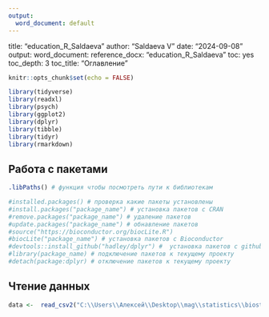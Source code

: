 ---
output:
  word_document: default
---
title: "education_R_Saldaeva"
author: "Saldaeva V"
date: "2024-09-08"
output:
  word_document:
    reference_docx: "education_R_Saldaeva"
    toc: yes
    toc_depth: 3
    toc_title: "Оглавление"


```{r setup, include=FALSE}
knitr::opts_chunk$set(echo = FALSE)

library(tidyverse)
library(readxl)
library(psych)
library(ggplot2)
library(dplyr)
library(tibble)
library(tidyr)
library(rmarkdown)
```
## Работа с пакетами

```{r pressure, echo=FALSE}
.libPaths() # функция чтобы посмотреть пути к библиотекам

```

```{r Packages}
#installed.packages() # проверка какие пакеты установлены
#install.packages("package_name") # установка пакетов с CRAN
#remove.packages("package_name") # удаление пакетов
#update.packages("package_name") # обнавление пакетов
#source("https://bioconductor.org/biocLite.R") 
#biocLite("package_name") # установка пакетов с Bioconductor
#devtools::install_github("hadley/dplyr") #  установка пакетов с github
#library(package_name) # подключениe пакетов к текущему проекту
#detach(package:dplyr) # отключение пакетов к текущему проекту
```
## Чтение данных
```{r data}
data <-  read_csv2("C:\\Users\\Алексей\\Desktop\\mag\\statistics\\biostatistics\\data_csv2.csv", skip = 0, n_max = Inf)
```

